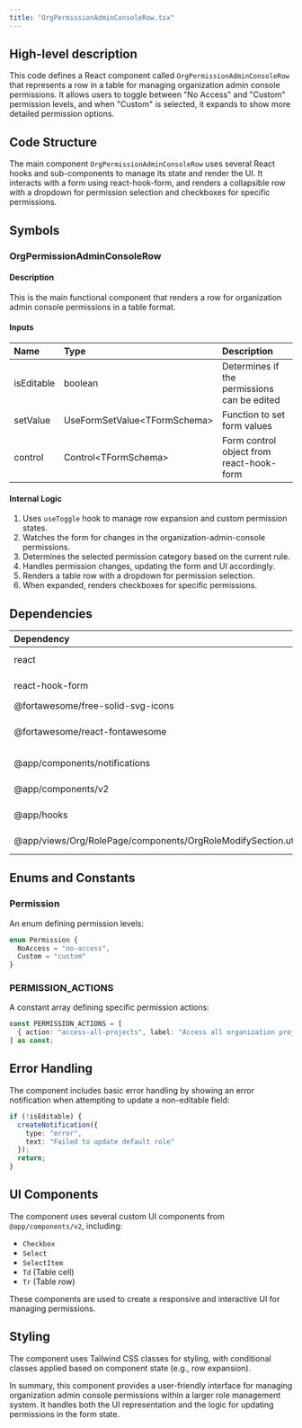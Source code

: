 ```yaml
---
title: "OrgPermissionAdminConsoleRow.tsx"
---
```


## High-level description
This code defines a React component called `OrgPermissionAdminConsoleRow` that represents a row in a table for managing organization admin console permissions. It allows users to toggle between "No Access" and "Custom" permission levels, and when "Custom" is selected, it expands to show more detailed permission options.

## Code Structure
The main component `OrgPermissionAdminConsoleRow` uses several React hooks and sub-components to manage its state and render the UI. It interacts with a form using react-hook-form, and renders a collapsible row with a dropdown for permission selection and checkboxes for specific permissions.

## Symbols

### OrgPermissionAdminConsoleRow
#### Description
This is the main functional component that renders a row for organization admin console permissions in a table format.

#### Inputs
| Name | Type | Description |
|:-----|:-----|:------------|
| isEditable | boolean | Determines if the permissions can be edited |
| setValue | UseFormSetValue&lt;TFormSchema&gt; | Function to set form values |
| control | Control&lt;TFormSchema&gt; | Form control object from react-hook-form |

#### Internal Logic
1. Uses `useToggle` hook to manage row expansion and custom permission states.
2. Watches the form for changes in the organization-admin-console permissions.
3. Determines the selected permission category based on the current rule.
4. Handles permission changes, updating the form and UI accordingly.
5. Renders a table row with a dropdown for permission selection.
6. When expanded, renders checkboxes for specific permissions.

## Dependencies
| Dependency | Purpose |
|:-----------|:--------|
| react | Core React library |
| react-hook-form | Form state management |
| @fortawesome/free-solid-svg-icons | Icons for UI |
| @fortawesome/react-fontawesome | FontAwesome icon component |
| @app/components/notifications | Notification creation |
| @app/components/v2 | UI components |
| @app/hooks | Custom hooks |
| @app/views/Org/RolePage/components/OrgRoleModifySection.utils | Form schema type |

## Enums and Constants

### Permission
An enum defining permission levels:
```typescript
enum Permission {
  NoAccess = "no-access",
  Custom = "custom"
}
```

### PERMISSION_ACTIONS
A constant array defining specific permission actions:
```typescript
const PERMISSION_ACTIONS = [
  { action: "access-all-projects", label: "Access all organization projects" }
] as const;
```

## Error Handling
The component includes basic error handling by showing an error notification when attempting to update a non-editable field:

```typescript
if (!isEditable) {
  createNotification({
    type: "error",
    text: "Failed to update default role"
  });
  return;
}
```

## UI Components
The component uses several custom UI components from `@app/components/v2`, including:
- `Checkbox`
- `Select`
- `SelectItem`
- `Td` (Table cell)
- `Tr` (Table row)

These components are used to create a responsive and interactive UI for managing permissions.

## Styling
The component uses Tailwind CSS classes for styling, with conditional classes applied based on component state (e.g., row expansion).

In summary, this component provides a user-friendly interface for managing organization admin console permissions within a larger role management system. It handles both the UI representation and the logic for updating permissions in the form state.